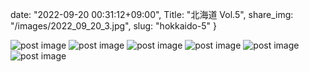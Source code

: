 date: "2022-09-20 00:31:12+09:00",
Title: "北海道 Vol.5",
share_img: "/images/2022_09_20_3.jpg",
slug: "hokkaido-5"
}

<img src="/images/2022_09_20_1.jpg" alt="post image" />
<img src="/images/2022_09_20_2.jpg" alt="post image" />
<img src="/images/2022_09_20_3.jpg" alt="post image" />
<img src="/images/2022_09_20_4.jpg" alt="post image" />
<img src="/images/2022_09_20_5.jpg" alt="post image" />
<img src="/images/2022_09_20_6.jpg" alt="post image" />